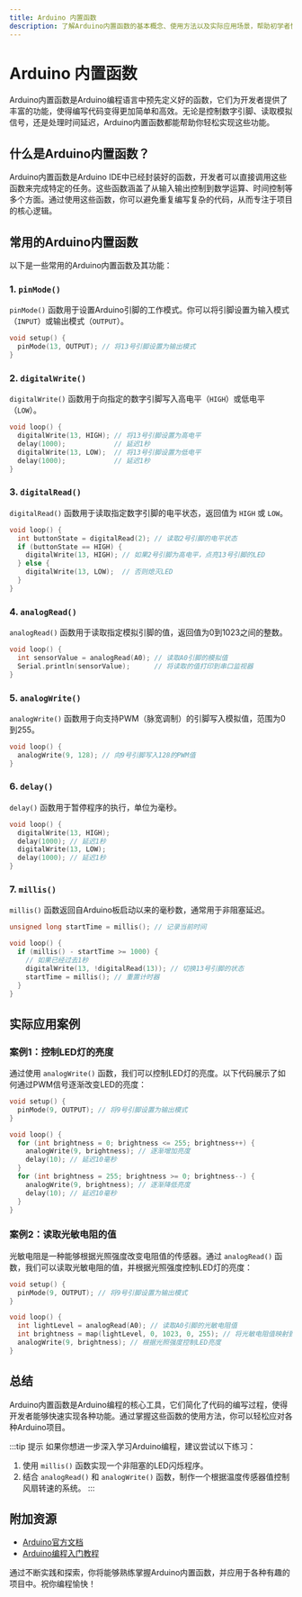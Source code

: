```yaml
---
title: Arduino 内置函数
description: 了解Arduino内置函数的基本概念、使用方法以及实际应用场景，帮助初学者快速上手Arduino编程。
---
```


# Arduino 内置函数

Arduino内置函数是Arduino编程语言中预先定义好的函数，它们为开发者提供了丰富的功能，使得编写代码变得更加简单和高效。无论是控制数字引脚、读取模拟信号，还是处理时间延迟，Arduino内置函数都能帮助你轻松实现这些功能。

## 什么是Arduino内置函数？

Arduino内置函数是Arduino IDE中已经封装好的函数，开发者可以直接调用这些函数来完成特定的任务。这些函数涵盖了从输入输出控制到数学运算、时间控制等多个方面。通过使用这些函数，你可以避免重复编写复杂的代码，从而专注于项目的核心逻辑。

## 常用的Arduino内置函数

以下是一些常用的Arduino内置函数及其功能：

### 1. `pinMode()`
`pinMode()` 函数用于设置Arduino引脚的工作模式。你可以将引脚设置为输入模式（`INPUT`）或输出模式（`OUTPUT`）。

```cpp
void setup() {
  pinMode(13, OUTPUT); // 将13号引脚设置为输出模式
}
```

### 2. `digitalWrite()`
`digitalWrite()` 函数用于向指定的数字引脚写入高电平（`HIGH`）或低电平（`LOW`）。

```cpp
void loop() {
  digitalWrite(13, HIGH); // 将13号引脚设置为高电平
  delay(1000);            // 延迟1秒
  digitalWrite(13, LOW);  // 将13号引脚设置为低电平
  delay(1000);            // 延迟1秒
}
```

### 3. `digitalRead()`
`digitalRead()` 函数用于读取指定数字引脚的电平状态，返回值为 `HIGH` 或 `LOW`。

```cpp
void loop() {
  int buttonState = digitalRead(2); // 读取2号引脚的电平状态
  if (buttonState == HIGH) {
    digitalWrite(13, HIGH); // 如果2号引脚为高电平，点亮13号引脚的LED
  } else {
    digitalWrite(13, LOW);  // 否则熄灭LED
  }
}
```

### 4. `analogRead()`
`analogRead()` 函数用于读取指定模拟引脚的值，返回值为0到1023之间的整数。

```cpp
void loop() {
  int sensorValue = analogRead(A0); // 读取A0引脚的模拟值
  Serial.println(sensorValue);      // 将读取的值打印到串口监视器
}
```

### 5. `analogWrite()`
`analogWrite()` 函数用于向支持PWM（脉宽调制）的引脚写入模拟值，范围为0到255。

```cpp
void loop() {
  analogWrite(9, 128); // 向9号引脚写入128的PWM值
}
```

### 6. `delay()`
`delay()` 函数用于暂停程序的执行，单位为毫秒。

```cpp
void loop() {
  digitalWrite(13, HIGH);
  delay(1000); // 延迟1秒
  digitalWrite(13, LOW);
  delay(1000); // 延迟1秒
}
```

### 7. `millis()`
`millis()` 函数返回自Arduino板启动以来的毫秒数，通常用于非阻塞延迟。

```cpp
unsigned long startTime = millis(); // 记录当前时间

void loop() {
  if (millis() - startTime >= 1000) {
    // 如果已经过去1秒
    digitalWrite(13, !digitalRead(13)); // 切换13号引脚的状态
    startTime = millis(); // 重置计时器
  }
}
```

## 实际应用案例

### 案例1：控制LED灯的亮度

通过使用 `analogWrite()` 函数，我们可以控制LED灯的亮度。以下代码展示了如何通过PWM信号逐渐改变LED的亮度：

```cpp
void setup() {
  pinMode(9, OUTPUT); // 将9号引脚设置为输出模式
}

void loop() {
  for (int brightness = 0; brightness <= 255; brightness++) {
    analogWrite(9, brightness); // 逐渐增加亮度
    delay(10); // 延迟10毫秒
  }
  for (int brightness = 255; brightness >= 0; brightness--) {
    analogWrite(9, brightness); // 逐渐降低亮度
    delay(10); // 延迟10毫秒
  }
}
```

### 案例2：读取光敏电阻的值

光敏电阻是一种能够根据光照强度改变电阻值的传感器。通过 `analogRead()` 函数，我们可以读取光敏电阻的值，并根据光照强度控制LED灯的亮度：

```cpp
void setup() {
  pinMode(9, OUTPUT); // 将9号引脚设置为输出模式
}

void loop() {
  int lightLevel = analogRead(A0); // 读取A0引脚的光敏电阻值
  int brightness = map(lightLevel, 0, 1023, 0, 255); // 将光敏电阻值映射到0-255范围
  analogWrite(9, brightness); // 根据光照强度控制LED亮度
}
```

## 总结

Arduino内置函数是Arduino编程的核心工具，它们简化了代码的编写过程，使得开发者能够快速实现各种功能。通过掌握这些函数的使用方法，你可以轻松应对各种Arduino项目。

:::tip 提示
如果你想进一步深入学习Arduino编程，建议尝试以下练习：
1. 使用 `millis()` 函数实现一个非阻塞的LED闪烁程序。
2. 结合 `analogRead()` 和 `analogWrite()` 函数，制作一个根据温度传感器值控制风扇转速的系统。
:::

## 附加资源

- [Arduino官方文档](https://www.arduino.cc/reference/en/)
- [Arduino编程入门教程](https://www.arduino.cc/en/Guide/HomePage)

通过不断实践和探索，你将能够熟练掌握Arduino内置函数，并应用于各种有趣的项目中。祝你编程愉快！